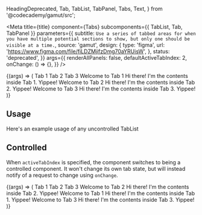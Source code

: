   HeadingDeprecated,
  Tab,
  TabList,
  TabPanel,
  Tabs,
  Text,
} from '@codecademy/gamut/src';

<Meta
  title={title}
  component={Tabs}
  subcomponents={{ TabList, Tab, TabPanel }}
  parameters={{
    subtitle: `Use a series of tabbed areas for when you have multiple potential sections
to show, but only one should be visible at a time.`,
    source: 'gamut',
    design: {
      type: 'figma',
      url: 'https://www.figma.com/file/fiLDZMjifzDmg70aYRUisW',
    },
    status: 'deprecated',
  }}
  args={{
    renderAllPanels: false,
    defaultActiveTabIndex: 2,
    onChange: () => {},
  }}
/>

<Canvas>
  <Story name="Tabs">
    {(args) => (
      <Tabs {...args}>
        <TabList>
          <Tab>Tab 1</Tab>
          <Tab>Tab 2</Tab>
          <Tab>Tab 3</Tab>
        </TabList>
        <TabPanel>
          <HeadingDeprecated as="h2">Welcome to Tab 1</HeadingDeprecated>
          <Text>Hi there! I&apos;m the contents inside Tab 1. Yippee!</Text>
        </TabPanel>
        <TabPanel>
          <HeadingDeprecated as="h2">Welcome to Tab 2</HeadingDeprecated>
          <Text>Hi there! I&apos;m the contents inside Tab 2. Yippee!</Text>
        </TabPanel>
        <TabPanel>
          <HeadingDeprecated as="h2">Welcome to Tab 3</HeadingDeprecated>
          <Text>Hi there! I&apos;m the contents inside Tab 3. Yippee!</Text>
        </TabPanel>
      </Tabs>
    )}
  </Story>
</Canvas>

<PropsTable story="Tabs" />

## Usage

Here's an example usage of any uncontrolled TabList

## Controlled

When `activeTabIndex` is specified, the component switches to
being a controlled component. It won't change its own tab state, but will
instead notify of a request to change using `onChange`.

<Canvas>
  <Story name="Controlled" args={{ activeTabIndex: 0 }}>
    {(args) => (
      <Tabs {...args}>
        <TabList>
          <Tab>Tab 1</Tab>
          <Tab>Tab 2</Tab>
          <Tab>Tab 3</Tab>
        </TabList>
        <TabPanel>
          <HeadingDeprecated as="h2">Welcome to Tab 2</HeadingDeprecated>
          <Text>Hi there! I&apos;m the contents inside Tab 2. Yippee!</Text>
        </TabPanel>
        <TabPanel>
          <HeadingDeprecated as="h2">Welcome to Tab 1</HeadingDeprecated>
          <Text>Hi there! I&apos;m the contents inside Tab 1. Yippee!</Text>
        </TabPanel>
        <TabPanel>
          <HeadingDeprecated as="h2">Welcome to Tab 3</HeadingDeprecated>
          <Text>Hi there! I&apos;m the contents inside Tab 3. Yippee!</Text>
        </TabPanel>
      </Tabs>
    )}
  </Story>
</Canvas>
